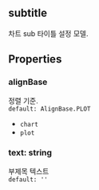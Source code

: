 ## subtitle
차트 sub 타이틀 설정 모델.
## Properties

### alignBase
정렬 기준.  
`default: AlignBase.PLOT`  
- `chart` 
- `plot` 
### text: string
부제목 텍스트  
`default: ''`  
